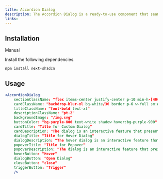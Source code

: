```yaml
---
title: Accordion Dialog
description: The Accordion Dialog is a ready-to-use component that seamlessly integrates an accordion feature within a dialog box. When the dialog is opened, the accordion expands to reveal its contents, providing an organized and interactive way to display information.
links:
---
```


<ComponentPreview name="accordion-dialog-example" />


## Installation


<Tabs defaultValue="manual">

<TabsList>  
  <TabsTrigger value="manual">Manual</TabsTrigger>
</TabsList>

<TabsContent value="manual">
<Steps>

<Step>Install the following dependencies.</Step>

```bash
npm install next-shadcn
```

</Steps>
</TabsContent>
</Tabs>

## Usage

```jsx
<AccordionDialog 
	sectionClassName: "flex items-center justify-center p-10 min-h-[40vh] relative bg-cover bg-center bg-no-repeat bg-[url('/img.svg')]"
	cardClassName: "backdrop-blur-xl bg-white/30 border p-6 w-full sm:w-50 md:w-80 lg:w-96 h-auto dark:border-white dark:text-black"
	titleClassName: "font-bold text-xl"
	descriptionClassName: "pt-2"
	backgroundImage: "/img.svg"
	buttonColor: "bg-purple-800 text-white shadow hover:bg-purple-900"
	cardTitle: "Title for Custom Dialog"
	cardDescription: "The dialog is an interactive feature that presents content of custom dialog."  
	dialogTitle: "Title for Hover Dialog"
	dialogDescription: "The hover dialog is an interactive feature that presents content of dialog in hover."
	popoverTitle: "Title for Popover"
	popoverDescription: "The dialog is an interactive feature that presents content of popover."
	hoverButton: "Hover"
	dialogButton: "Open Dialog"
	closeButton: "close"
	triggerButton: "Trigger"
	/>
```


